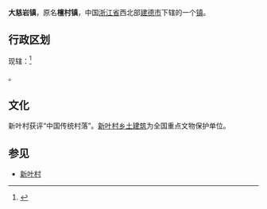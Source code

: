 {{中国乡级行政区|33/01/82/111/000
|景观照片文件名       = Xinye 5811.jpg
|景观照片描述         = 位于大慈岩镇新叶村的抟云塔与文昌阁
}}
'''大慈岩镇'''，原名'''檀村镇'''，中国[[浙江省|浙江省]]西北部[[建德市|建德市]]下辖的一个[[镇|镇]]。

==行政区划==
现辖：<ref>{{PRC admin/ref sgc|33/01/82/111/000}}</ref>

{{PRC admin/children|33/01/82/111/000}}。

==文化==
新叶村获评“中国传统村落”。[[新叶村乡土建筑|新叶村乡土建筑]]为全国重点文物保护单位。

==参见==
* [[新叶村|新叶村]]

{{PRC admin/navcat|33/01/82/111/000}}